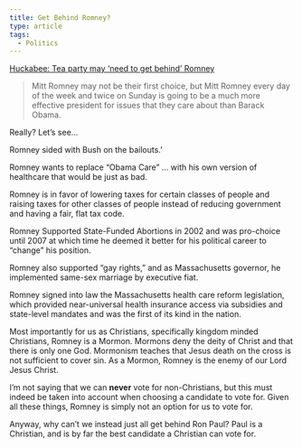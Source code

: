 ```yaml
---
title: Get Behind Romney?
type: article
tags:
  - Politics
---
```


[Huckabee: Tea party may ‘need to get behind’ Romney](http://www.politico.com/blogs/bensmith/1111/Hucakbee_Tea_Party_may_need_to_get_behind_Romney.html)

> Mitt Romney may not be their first choice, but Mitt Romney every day of the week and twice on Sunday is going to be a much more effective president for issues that they care about than Barack Obama.

Really? Let’s see…

Romney sided with Bush on the bailouts.’

Romney wants to replace “Obama Care” … with his own version of healthcare that would be just as bad.

Romney is in favor of lowering taxes for certain classes of people and raising taxes for other classes of people instead of reducing government and having a fair, flat tax code.

Romney Supported State-Funded Abortions in 2002 and was pro-choice until 2007 at which time he deemed it better for his political career to “change” his position.

Romney also supported “gay rights,” and as Massachusetts governor, he implemented same-sex marriage by executive fiat.

Romney signed into law the Massachusetts health care reform legislation, which provided near-universal health insurance access via subsidies and state-level mandates and was the first of its kind in the nation.

Most importantly for us as Christians, specifically kingdom minded Christians, Romney is a Mormon. Mormons deny the deity of Christ and that there is only one God. Mormonism teaches that Jesus death on the cross is not sufficient to cover sin. As a Mormon, Romney is the enemy of our Lord Jesus Christ.

I’m not saying that we can **never** vote for non-Christians, but this must indeed be taken into account when choosing a candidate to vote for. Given all these things, Romney is simply not an option for us to vote for.

Anyway, why can’t we instead just all get behind Ron Paul? Paul is a Christian, and is by far the best candidate a Christian can vote for.
